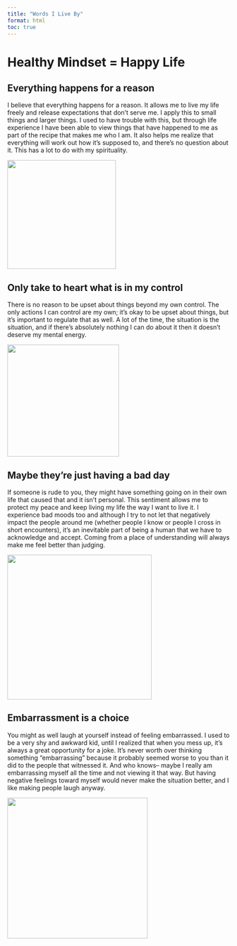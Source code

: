 ```yaml
---
title: "Words I Live By"
format: html
toc: true
---
```


# Healthy Mindset = Happy Life

## Everything happens for a reason

I believe that everything happens for a reason. It allows me to live my life freely and release expectations that don't serve me. I apply this to small things and larger things. I used to have trouble with this, but through life experience I have been able to view things that have happened to me as part of the recipe that makes me who I am. It also helps me realize that everything will work out how it's supposed to, and there's no question about it. This has a lot to do with my spirituality.

![](treehug.png){width="246"}

## Only take to heart what is in my control

There is no reason to be upset about things beyond my own control. The only actions I can control are my own; it's okay to be upset about things, but it's important to regulate that as well. A lot of the time, the situation is the situation, and if there's absolutely nothing I can do about it then it doesn't deserve my mental energy.

![](rainbow.png){width="253"}

## Maybe they're just having a bad day

If someone is rude to you, they might have something going on in their own life that caused that and it isn't personal. This sentiment allows me to protect my peace and keep living my life the way I want to live it. I experience bad moods too and although I try to not let that negatively impact the people around me (whether people I know or people I cross in short encounters), it's an inevitable part of being a human that we have to acknowledge and accept. Coming from a place of understanding will always make me feel better than judging.

![](day.png){width="327"}

## Embarrassment is a choice

You might as well laugh at yourself instead of feeling embarrassed. I used to be a very shy and awkward kid, until I realized that when you mess up, it's always a great opportunity for a joke. It's never worth over thinking something "embarrassing" because it probably seemed worse to you than it did to the people that witnessed it. And who knows-- maybe I really am embarrassing myself all the time and not viewing it that way. But having negative feelings toward myself would never make the situation better, and I like making people laugh anyway.

![](choice.png){width="318"}
